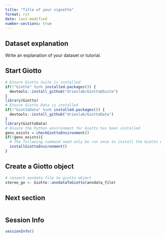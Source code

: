 ```yaml
---
title: "Title of your vignette"
format: rst
date: last-modified
number-sections: true
---
```


## Dataset explanation
Write an explanation of your dataset or tutorial. 

## Start Giotto
```r
# Ensure Giotto Suite is installed
if(!"Giotto" %in% installed.packages()) {
  devtools::install_github("drieslab/Giotto@Suite")
}
library(Giotto)
# Ensure Giotto Data is installed
if(!"GiottoData" %in% installed.packages()) {
  devtools::install_github("drieslab/GiottoData")
}
library(GiottoData)
# Ensure the Python environment for Giotto has been installed
genv_exists = checkGiottoEnvironment()
if(!genv_exists){
  # The following command need only be run once to install the Giotto environment.
  installGiottoEnvironment()
}
```

## Create a Giotto object
```r
 
# convert anndata file to giotto object
stereo_go <- Giotto::anndataToGiotto(anndata_file)
```

## Next section
```r
 
```

## Session Info
```r
sessionInfo()
```
